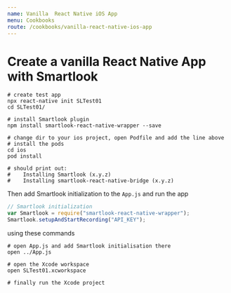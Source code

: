 ```yaml
---
name: Vanilla  React Native iOS App
menu: Cookbooks
route: /cookbooks/vanilla-react-native-ios-app
---
```



# Create a vanilla React Native App with Smartlook

```shell
# create test app
npx react-native init SLTest01
cd SLTest01/

# install Smartlook plugin
npm install smartlook-react-native-wrapper --save

# change dir to your ios project, open Podfile and add the line above
# install the pods
cd ios
pod install

# should print out:
#    Installing Smartlook (x.y.z)
#    Installing smartlook-react-native-bridge (x.y.z)
```

Then add Smartlook initialization to the `App.js` and run the app
```js
// Smartlook initialization
var Smartlook = require("smartlook-react-native-wrapper"); 
Smartlook.setupAndStartRecording("API_KEY");
```

using these commands
```shell
# open App.js and add Smartlook initialisation there
open ../App.js

# open the Xcode workspace 
open SLTest01.xcworkspace

# finally run the Xcode project
```